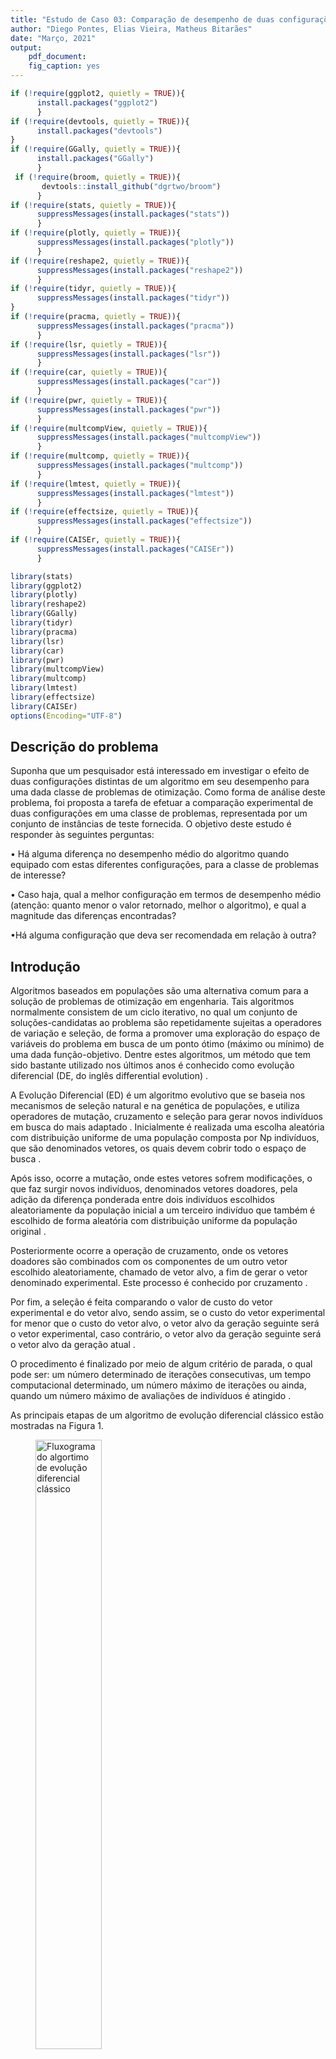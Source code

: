 ```yaml
---
title: "Estudo de Caso 03: Comparação de desempenho de duas configurações de um algoritmo de otimização"
author: "Diego Pontes, Elias Vieira, Matheus Bitarães"
date: "Março, 2021"
output:
    pdf_document:
    fig_caption: yes
---
```

```r
if (!require(ggplot2, quietly = TRUE)){
      install.packages("ggplot2")
      }
if (!require(devtools, quietly = TRUE)){
      install.packages("devtools")
}
if (!require(GGally, quietly = TRUE)){
      install.packages("GGally")
      }
 if (!require(broom, quietly = TRUE)){
       devtools::install_github("dgrtwo/broom")
      }
if (!require(stats, quietly = TRUE)){
      suppressMessages(install.packages("stats"))
      }
if (!require(plotly, quietly = TRUE)){
      suppressMessages(install.packages("plotly"))
      }
if (!require(reshape2, quietly = TRUE)){
      suppressMessages(install.packages("reshape2"))
      }
if (!require(tidyr, quietly = TRUE)){
      suppressMessages(install.packages("tidyr"))
}
if (!require(pracma, quietly = TRUE)){
      suppressMessages(install.packages("pracma"))
      }
if (!require(lsr, quietly = TRUE)){
      suppressMessages(install.packages("lsr"))
      }
if (!require(car, quietly = TRUE)){
      suppressMessages(install.packages("car"))
      }
if (!require(pwr, quietly = TRUE)){
      suppressMessages(install.packages("pwr"))
      }
if (!require(multcompView, quietly = TRUE)){
      suppressMessages(install.packages("multcompView"))
      }
if (!require(multcomp, quietly = TRUE)){
      suppressMessages(install.packages("multcomp"))
      }
if (!require(lmtest, quietly = TRUE)){
      suppressMessages(install.packages("lmtest"))
      }
if (!require(effectsize, quietly = TRUE)){
      suppressMessages(install.packages("effectsize"))
      }
if (!require(CAISEr, quietly = TRUE)){
      suppressMessages(install.packages("CAISEr"))
      }
```

```r
library(stats)
library(ggplot2)
library(plotly)
library(reshape2)
library(GGally)
library(tidyr)
library(pracma)
library(lsr)
library(car)
library(pwr)
library(multcompView)
library(multcomp)
library(lmtest)
library(effectsize)
library(CAISEr)
options(Encoding="UTF-8")
```


## Descrição do problema

Suponha que um pesquisador está interessado em investigar o efeito de duas configurações distintas de um algoritmo em seu desempenho para uma dada classe de problemas de otimização.
Como forma de análise deste problema, foi proposta a tarefa de efetuar a  comparação experimental de duas configurações em uma classe de problemas, representada por um conjunto de instâncias de teste fornecida. O objetivo deste estudo é responder às seguintes perguntas:

• Há alguma diferença no desempenho médio do algoritmo quando equipado com estas diferentes configurações, para a classe de problemas de interesse? 

• Caso haja, qual a melhor configuração em termos de desempenho médio (atenção: quanto menor o valor retornado, melhor o algoritmo), e qual a magnitude das diferenças encontradas?

•Há alguma configuração que deva ser recomendada em relação à outra?


## Introdução

Algoritmos baseados em populações são uma alternativa comum para a solução de problemas de otimização em engenharia. Tais algoritmos normalmente consistem de um ciclo iterativo, no qual um conjunto de soluções-candidatas ao problema são repetidamente sujeitas a operadores de variação e seleção, de forma a promover uma exploração do espaço de variáveis do problema em busca de um ponto ótimo (máximo ou mínimo) de uma dada função-objetivo.
Dentre estes algoritmos, um método que tem sido bastante utilizado nos últimos anos é conhecido como evolução diferencial (DE, do inglês differential evolution) \cite{Storn1997}.

A Evolução Diferencial (ED) é um algoritmo evolutivo que se baseia nos mecanismos de seleção natural e na genética de populações, e utiliza operadores de mutação, cruzamento e seleção para gerar novos indivíduos em busca do mais adaptado \cite{Rocha2011}. Inicialmente é realizada uma escolha aleatória com distribuição uniforme de uma população composta por Np indivíduos, que são denominados vetores, os quais devem cobrir todo o espaço de busca \cite{Figueiredo2014}.

Após isso, ocorre a mutação, onde estes vetores sofrem modificações, o que faz surgir novos indivíduos, denominados vetores doadores, pela adição da diferença ponderada entre dois indivíduos escolhidos aleatoriamente da população inicial a um terceiro indivíduo que também é escolhido de forma aleatória com distribuição uniforme da população original \cite{Paiva2011}.

Posteriormente ocorre a operação de cruzamento, onde os vetores doadores são combinados com os componentes de um outro vetor escolhido aleatoriamente, chamado de vetor alvo, a fim de gerar o vetor denominado experimental. Este processo é conhecido por cruzamento \cite{Oliveira2006}.

Por fim, a seleção é feita comparando o valor de custo do vetor experimental e do vetor alvo, sendo assim, se o custo do vetor experimental for menor que o custo do vetor alvo, o vetor alvo da geração seguinte será o vetor experimental, caso contrário, o vetor alvo da geração seguinte será o vetor alvo da geração atual \cite{Lacerda2010}.

O procedimento é finalizado por meio de algum critério de parada, o qual pode ser: um número determinado de iterações consecutivas, um tempo computacional determinado, um número máximo de iterações ou ainda, quando um número máximo de avaliações de indivíduos é atingido \cite{Rosario2011}.

As principais etapas de um algoritmo de evolução diferencial clássico estão mostradas na Figura 1.


![Fluxograma do algortimo de evolução diferencial clássico](fluxograma.jpeg){#id .class width=50% height=50%}


## Design do Experimento

A tarefa para este estudo de caso é a comparação experimental de duas configurações em uma classe de problemas, representada por um conjunto de instâncias de teste. As duas configurações são apresentadas a seguir:

```r
## Configuração 1
recpars1 <- list(name = "recombination_blxAlphaBeta", alpha = 0, beta = 0)
mutpars1 <- list(name = "mutation_rand", f = 4)

## Configuração 2
recpars2 <- list(name = "recombination_linear")
mutpars2 <- list(name = "mutation_rand", f = 1.5)
```

Além disto, os seguintes parâmetros experimentais foram dados para este estudo:

• Mínima diferença de importância prática (padronizada): (d* = $\delta$*/$\sigma$) = 0.5

• Significância desejada: $\alpha$ = 0.05

• Potência mínima desejada (para o caso d = d*): $\pi$ = 1 - $\beta$ = 0.8

Para a execuçao dos experimentos, foram utilizados os pacotes ExpDE e smoof. A classe de funções de interesse para este teste é composta por funções Rosenbrock de dimensão entre 2 e 150 que podem ser .

Para a correta comparação entre duas configurações de algoritmos dentro de uma classe de problemas é necessario que sejam executados os algortimos em uma quantidade de dimensões representativas, além de que cada instância seja executada um número de vezes suficiente para que se consiga alcançar a potência, significância e importância prática desejadas. Realizar um alto número de execuções em cada dimensão e realizar a coleta para todas as dimensões pode ser computacionalmente pesado ou infactível em alguns casos. Este é um desses casos. Portanto será utilizada a abordagem criada por Campelo e Takahashi, que propõe a estimativa do número mínimo de instancias (neste caso, dimensões) a serem avaliadas e também propõe uma estratégia para se obter o numero mínimo de execuções em cada instância, através de uma avaliação iterativa, enquanto as execuções forem sendo coletadas \cite{campelo2019}.

Como primeiro passo, deve-se estimar o número de instâncias de acordo com o parâmetros experimentais fornecidos:

O método calc_instances do pacote CAISEr em linguagem R \cite{CAISEr} permite estimar o número de instâncias mínimas necessárias para se comparar múltiplos algoritmos, de modo que os requisitos experimentais sejam atingidos. O parâmetro número de comparações ncomparisons é dado pela seguinte equação, onde $K$ é o número de algoritmos que se deseja comparar:

\begin{equation}
  \label{eq:ncomparisons}
  \texttt{ncomparisons} = \frac{K\times(K-1)}{2}
\end{equation}

Como $K$ = 2 para o problema em questão, tem-se que ncomparisons = 1.

```r
# dados do trabalho
alpha <- 0.05
delta <- 0.5
beta <- 0.2

out <- calc_instances(ncomparisons = 1, 
                      d = delta, 
                      power = 1 - beta, 
                      sig.level = alpha, 
                      alternative.side = "two.sided", 
                      power.target = "mean")
cat('Número de instâncias necessárias:', out$ninstances)
```

Como pode-se concluir pelo resultado da execução da função, o número de instâncias necessárias para se realizar o experimento descrito é 34. 

## Coleta dos Dados

Para que seja possível utilizar todo o intervalo de valores possíveis de D ($D \in [2, 150]$), espaçou-se uniformemente as 34 instâncias:

```r
num_dims <- 34
dims = round(linspace(2, 150, num_dims), digits = 0)
print(dims)
```

Seguindo o Algoritmo 2 proposto por Campelo e Takahashi (2018), deve-se realizar um conjunto de execuções piloto para que se possa obter os dados de média e variância das instâncias e, dessa forma, iniciar-se a execução iterativa até que se obtenha o erro padrão (a estimativa da diferença em performance entre os dois algoritmos) com a precisão pretendida (Algoritmo 1 proposto por Campelo e Takahashi (2018)) \cite{campelo2019}.

Execução piloto com escolha inicial de 10 execuções e com os 34 blocos, obtidos anteriormente.

```r
suppressPackageStartupMessages(library(ExpDE))
suppressPackageStartupMessages(library(smoof))

file_name = "pilot_execution_backup.csv"
num_exec <- 10

if (file.exists(file_name)) {
  
  # se ja existir uma arquivo com o dados da execução, não é necessário executar novamente. Apenas será feita a leitura do arquivo
  print("Arquivo de backup encontrado. Recuperando dados ao inves de realizar uma nova execução")
  initial_data <- read.csv(file=file_name, header = TRUE, sep=",")
  dims <- initial_data$dim
  mean_y1 <- initial_data$mean.instance1
  mean_y2 <- initial_data$mean.instance2
  sd_y1 <- initial_data$sd.instance1
  sd_y2 <- initial_data$sd.instance2
} else {
  
  # Função para execução de n funções de rosenbrock para determinada dimensao
  executeRosenbrock <- function(dim, num_exec) {
    # Função de ronsebrock para determinada dimensao
    fn <<- function(X) {
          if(!is.matrix(X)) X <- matrix(X, nrow = 1) # <- if a single vector is passed as X
          Y <- apply(X, MARGIN = 1,
          FUN = smoof::makeRosenbrockFunction(dimensions = dim))
          return(Y)
    }
    
    # definições dadas no enunciado
    selpars <- list(name = "selection_standard")
    stopcrit <- list(names = "stop_maxeval", maxevals = 5000*dim, maxiter = 100*dim)
    probpars <- list(name = "fn", xmin = rep(-5, dim), xmax = rep(10, dim))
    popsize <- 5*dim
    
    y1 <- vector(,num_exec)
    y2 <- vector(,num_exec)
    for (i in 1:num_exec){
      
      # rodando problema para instancia 1
      out <-  ExpDE(mutpars = mutpars1,
              recpars = recpars1,
              popsize = popsize,
              selpars = selpars,
              stopcrit = stopcrit,
              probpars = probpars,
              showpars = list(show.iters = "dots", showevery = 20))
      y1[i] <- out$Fbest
      
      # rodando problema para instancia 2
      out <-  ExpDE(mutpars = mutpars2,
              recpars = recpars2,
              popsize = popsize,
              selpars = selpars,
              stopcrit = stopcrit,
              probpars = probpars,
              showpars = list(show.iters = "dots", showevery = 20))
      y2[i] <- out$Fbest
      cat("\n y1", y1[i])
      cat("\n y2", y2[i])
    }
    
    return(
      data.frame(
        mean1 = mean(y1),
        mean2 = mean(y2),
        sd1 = sd(y1),
        sd2 = sd(y2)))
  }
  
  # Função para execução de n funções de rosenbrock para uma lista de dimensões
  executeRosenbrockForDims <- function(dims, num_exec){
    num_dims <- length(dims)
    mean_y1 <- vector(,num_dims)
    mean_y2 <- vector(,num_dims)
    sd_y1 <- vector(,num_dims)
    sd_y2 <- vector(,num_dims)
    
    for (d in 1:num_dims){
      dim <- dims[d]
      
      # multiplas execuções
      Y = executeRosenbrock(dim, num_exec)
      
      cat("dim:",dim, " \n")
      cat("mu1:",Y$mean1, " \n")
      cat("sd1:",Y$sd1, " \n")
      cat("mu2:",Y$mean2, " \n")
      cat("sd2:",Y$sd2, " \n")
      
      mean_y1[d] <- Y$mean1
      mean_y2[d] <- Y$mean2
      sd_y1[d] <- Y$sd1
      sd_y2[d] <- Y$sd2
    }
    
    data <- data.frame(
      dim = dims,
      mean.instance1 = mean_y1,
      mean.instance2 = mean_y2,
      sd.instance1 = sd_y1, 
      sd.instance2 = sd_y2)
    
    return(data)
  }
  
  # execução das funções de rosenbrock
  initial_data = executeRosenbrockForDims(dims, num_exec)
  
  # escreve no arquivo de backup os resultados coletados
  write.csv(initial_data, file = file_name)
}

initial_data$n1 <- rep(num_exec, num_dims)
initial_data$n2 <- rep(num_exec, num_dims)
```

Após esta execução, pode-se prosseguir com o Algoritmo 1, disponível em \cite{campelo2019}. O algoritmo proposto irá executar as instâncias até que o limite de precisão $se*$ seja atingido **ou** que o número máximo de execuções $n_{max}$ seja alcançado. O valor de $n_{max}$ foi definido como 50 (máximo de 25 execuções de cada instância a ser comparada).

```r
file_name = "execution_backup.csv"
num_exec <- 10

if (file.exists(file_name)) {
  
  # se ja existir uma arquivo com o dados da execução, não é necessário executar novamente. Apenas será feita a leitura do arquivo
  print("Arquivo de backup encontrado. Recuperando dados ao inves de realizar uma nova execução")
  data <- read.csv(file=file_name, header = TRUE, sep=",")
} else {
  data <- initial_data
  se_opt <- 0.05 # se pretendido
  n_max <- 50 # máximo número de execuções
  
  # loop de dimensões
  for (d in 1:num_dims) {
    dim <- data$dim[d]
    mu1 <- data$mean.instance1[d]
    mu2 <- data$mean.instance2[d]
    sd1 <- data$sd.instance1[d]
    sd2 <- data$sd.instance2[d]
    n1 <- 10 # número de execuções que já foram realizadas
    n2 <- 10
    
    # Função de ronsebrock para determinada dimensao
    fn <- function(X) {
          if(!is.matrix(X)) X <- matrix(X, nrow = 1) # <- if a single vector is passed as X
          Y <- apply(X, MARGIN = 1,
          FUN = smoof::makeRosenbrockFunction(dimensions = dim))
          return(Y)
    }
    
    # definições dadas no enunciado
    selpars <- list(name = "selection_standard")
    stopcrit <- list(names = "stop_maxeval", maxevals = 5000*dim, maxiter = 100*dim)
    probpars <- list(name = "fn", xmin = rep(-5, dim), xmax = rep(10, dim))
    popsize <- 5*dim
    
    # calculo do se
    se <- sqrt(sd1^2/n1 + sd2^2/n2)
    
    cat("\n se inicial:", se)
    
    # loop de execuções
    while (se > se_opt && n1 + n2 < n_max){
      ropt <- sd1/sd2
      if (n1/n2 < ropt){
        
        # executa algoritmo 1
        out <- ExpDE(mutpars = mutpars1,
        recpars = recpars1,
        popsize = popsize,
        selpars = selpars,
        stopcrit = stopcrit,
        probpars = probpars,
        showpars = list(show.iters = "dots", showevery = 20))
        y1 <- out$Fbest
        
        # atualiza parâmetros
        mu_ <- (mu1*n1 + y1)/(n1+1)
        sd_ <- sqrt(((n1-1)*sd1^2 + (y1 - mu_)*(y1 - mu1))/n1)
        mu1 <- mu_
        sd1 <- sd_
        n1 <- n1 + 1
      } else {
        
        # executa algoritmo 2
        out <- ExpDE(mutpars = mutpars2,
        recpars = recpars2,
        popsize = popsize,
        selpars = selpars,
        stopcrit = stopcrit,
        probpars = probpars,
        showpars = list(show.iters = "dots", showevery = 20))
        y2 <- out$Fbest
        
        # atualiza parâmetros
        mu_ <- (mu2*n2 + y2)/(n2+1)
        sd_ <- sqrt(((n2-1)*sd2^2 + (y2 - mu_)*(y2 - mu2))/n2)
        mu2 <- mu_
        sd2 <- sd_
        n2 <- n2 + 1
        
      }
      
      # atualiza se
      se <- sqrt(sd1^2/n1 + sd2^2/n2)
      cat("se:", se, " \n")
      cat("dim:",dim, " \n")
      cat("se:",se, " \n")
      cat("mu1:",mu1, " \n")
      cat("sd1:",sd1, " \n")
      cat("mu2:",mu2, " \n")
      cat("sd2:",sd2, " \n")
      cat("n1:",n1, " \n")
      cat("n2:",n2, " \n")
    }
    
    data$mean.instance1[d] <- mu1
    data$sd.instance1[d] <- sd1
    data$n1[d] <- n1
    data$mean.instance2[d] <- mu2
    data$sd.instance2[d] <- sd2
    data$n2[d] <- n2
  }
  
  # escreve dados no arquivo de backup
  write.csv(data, file = file_name)
}
```

Abaixo pode ser visto os dados coletados bem como o número de execuções de cada instância: 
```r
data
```

Podemos perceber que a maioria dos blocos utilizou o orçamento máximo de execuçoes $n_{max}$, que era de 50 execuções. Mas a distribuição deste número de execuções é balanceada de uma forma que minimize o limite de precisão $se$.

## Teste de Hipóteses

Optou-se por utilizar o ANOVA para realizar a comparação das amostras. Será realizada uma validação das premissas *a posteriori*.
```r
d <- data.frame(dim = rep(data$dim,2), config = c(rep(1,num_dims), rep(2,num_dims)), Y = c(data$mean.instance1, data$mean.instance2))

for (i in 1:2){
  d[, i] <- as.factor(d[, i])
}

model <- aov(Y~dim+config, data = d)
summary(model)
```

Para a realização do teste ANOVA, é necessário que as seguintes premissas sejam cumpridas \cite{anova_premissas}: 

•	As amostras devem ser independentes;

•	As amostras devem apresentar distribuição normal;

•	As variâncias podem ser consideradas iguais (homocedasticidade).

**Verificação da independência**: Por ser dois algortimos diferentes, tem-se a independência das amostras.

**Verificação de Normalidade**: Para uma avaliação estatística sobre a validação da hipótese de uma distribuição normal para as amostras, pode-se usar o teste Shapiro-Wilk, onde têm-se as seguintes hipóteses \cite{teste_norm_R}:

$$\begin{cases} H_0: \text{A amostra provém de uma população com distribuição normal}\\H_1: \text{A amostra não provém de uma população com distribuição normal} \end{cases}$$
```r
shapiro.test(model$residuals)
```
Como interpretação do teste, temos que se o p-valor < 0.05 ($\alpha$), deve-se rejeitar a hipótese nula, ou seja, os dados não possuem distribuição normal \cite{teste_norm_R}, caso contrário, não há evidências para se rejeitar a hipótese nula. Como pode ser visto pelo teste acima, não se pode assumir normalidade para este modelo e portanto o ANOVA não pode ser utilizado para estes dados.

Pode-se tentar realizar uma transformação logaritmica nos dados a fim de se conseguir residuos normalizados no ANOVA:
```r
model_log <- aov(log(Y)~dim+config, data = d)
summary(model_log)
```

Validação de normalidade dos residuos do modelo com escala logaritmica:
```r
shapiro.test(model_log$residuals)
```

Como pode-se observar pelo resultado do teste de Shapiro-Wilk, não podemos assumir normalidade para as amostras em escala logaritmica. O que implica que não podemos realizar o ANOVA.

Como alternativa, tem-se o teste de Friedman com as seguintes hipóteses:

$$\begin{cases} H_0: \text{A média das duas populações são iguais}\\H_1: \text{A média das duas populações são diferentes} \end{cases}$$

```r
y <- c(data$mean.instance1, data$mean.instance2)
group <- as.factor(c(rep(1, length(data$mean.instance1)), rep(2, length(data$mean.instance2))))
datatable = cbind (y, group)
friedman.test(datatable)
```

Como interpretação do teste, temos que se o p-valor < 0.05 ($\alpha$), deve-se rejeitar a hipótese nula, ou seja, as médias dos grupos de amostras não são homogêneas, caso contrário, não há evidências para se rejeitar a hipótese nula. Portanto, analisando os resultados  do teste, pode-se considerar que a média dos grupos não são homogêneas.

**explicação grafica**

```r
# Organização dos dados para o gráfico
med1t = t(data$mean.instance1)
med2t = t(data$mean.instance2)
colnames(med1t) <- as.character(data$dim)
colnames(med2t) <- as.character(data$dim)
medAlg1 <- as.vector(colMeans(med1t))
medAlg2 <- as.vector(colMeans(med2t))

# Dados para grafico do Algoritmo 1
label <- rep('Algoritmo 1', 34)
var <- data$dim
vec <- melt(medAlg1, id.vars = NULL)
graf1 <- cbind(var, vec, label)

# Dados para o grafico do Algoritmo 2
label <- rep('Algoritmo 2', 34)
var <- data$dim
vec <- melt(medAlg2, id.vars = NULL)
graf2 <- cbind(var, vec, label)
```

```r
merged <- rbind(graf1, graf2)
p <- ggplot(merged, aes(x = var, y = value, color = label)) + geom_line()
p + labs(x = "Dimensão", y = "Valor médio") +
    guides(color=guide_legend(title="Legenda")) +
    scale_color_manual(values = c("green", "blue"))
```

falta:
- coleta e tabulação dos dados
- testes das hipoteses
- estimacao da magnitude da diferença entre os metodos
- verificação das premissas dos testes
- conclusoes
- possiveis limitações do estudo e sugestoes de melhoria

## Discussões e Conclusões

O estudo teve como objetivo definir entre dois algoritmos de otimização, qual possui o melhor desempenho para uma dada classe de problemas de otimização. Os dois algoritmos a serem comparados utilizavam o método conhecido como evolução diferencial. Para a análise de desempenho utilizou-se a classe de funções Rosenbrock de dimensão entre 2 e 150. Neste caso, o algoritmo que apresentar os menores valores para suas melhores soluções quando aplicadas à função de Rosenbrock é considerado o algoritmo de melhor desempenho.

Inicialmente, definiu-se as duas configurações a serem utilizadas. Então, utilizou-se o método calc_instances e através dele, concluiu-se que seriam necessárias 34 instâncias, ou seja, as duas configurações deveriam ser executadas para 34 valores distintos de dimensões da função de Rosenbrock. Para cada valor de dimensão, os códigos de otimização foram executados 10 vezes inicialmente.

Após isto, utilizou-se a abordagem criada por Campelo e Takahashi, que propõe uma estratégia para se obter o número mínimo de execuções em cada instância de forma iterativa. Então, as configurações foram executadas novamente para as quantidades fornecidas por este método. Para cada dimensão, foram salvas a média dos resíduos de cada uma das duas configurações, os desvios padrões e o número de execução de cada instância.

Após isto, deu-se início ao teste de hipóteses no qual decidiu-se utilizar o ANOVA para realizar a comparação das amostras. Porém, para que se possa aplicar o ANOVA é necessário que se cumpra algumas premissas. Utilizou-se o teste de Shapiro-Wilk para testar se a distribuição dos dados era normal. Observou-se que o teste rejeitou a hipótese de normalidade dos dados. Portanto, optou-se por transformar os dados em escala logarítmica e repetir os testes. Porém, mesmo após a transformação, a hipótese de distribuição normal dos dados foi rejeitada através do teste de Shapiro-Wilk.

Como as premissas para aplicação do ANOVA não foram cumpridas, não foi possível utilizá-lo. Desta forma, optou-se pelo teste de Friedman. Através deste teste, foi possível concluir que a média dos grupos não são homogêneas e que, portanto, há diferença significativa do desempenho de um algoritmo para o outro. A partir disto, foi realizada uma análise gráfica, com o objetivo de observar qual algoritmo apresentou melhor desempenho.

Observando-se o gráfico **referenciar o grafico aqui** e as considerações realizadas na sua descrição **(me refiro a analise do diego)**, concluiu-se que o algoritmo 2 apresentou melhor desempenho na otimização da função de Rosenbrock. 


## Atividades dos membros

**Diego**
Elaboração dos testes e construção textual.

**Elias**
Elaboração textual e análise dos resultados.

**Matheus**
Estruturação dos códigos e obtenção dos dados das amostras.

**Todos**
Elaboração das hipóteses, elaboração do experimento, pesquisa bibilográfica, definição das premissas e tomada de decisão.


\renewcommand\refname{Referências Bibliográficas}
\bibliographystyle{unsrt}
\bibliography{referencias}
